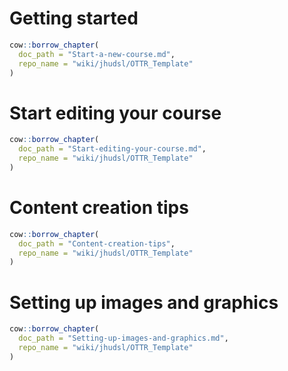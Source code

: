 
# Getting started

```r
cow::borrow_chapter(
  doc_path = "Start-a-new-course.md",
  repo_name = "wiki/jhudsl/OTTR_Template"
)
```

# Start editing your course

```r
cow::borrow_chapter(
  doc_path = "Start-editing-your-course.md",
  repo_name = "wiki/jhudsl/OTTR_Template"
)
```

# Content creation tips

```r
cow::borrow_chapter(
  doc_path = "Content-creation-tips",
  repo_name = "wiki/jhudsl/OTTR_Template"
)
```

# Setting up images and graphics

```r
cow::borrow_chapter(
  doc_path = "Setting-up-images-and-graphics.md",
  repo_name = "wiki/jhudsl/OTTR_Template"
)
```
